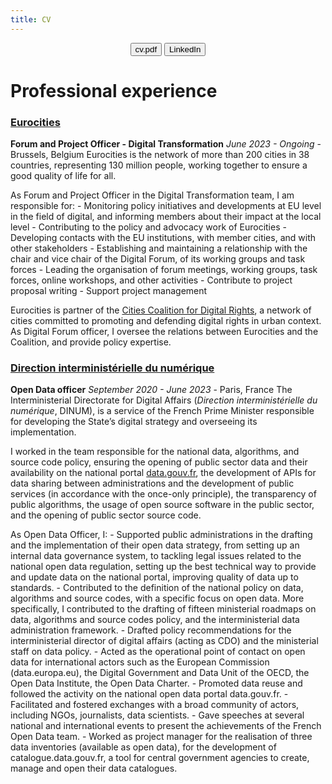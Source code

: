 ```yaml
---
title: CV
---
```


<center>

::: {.btn-group role="group" aria-label="CV"}
<a href="documents/cv-mario-restuccia.pdf"> <button type="button" class="btn btn-primary me-md-2 btn-sm">cv.pdf</button></a> <a href="https://www.linkedin.com/in/mario-restuccia/"> <button type="button" class="btn btn-primary me-md-2 btn-sm">LinkedIn</button></a>
:::

</center>

# Professional experience

### [Eurocities](https://eurocities.eu)
**Forum and Project Officer - Digital Transformation**
_June 2023 - Ongoing_ - Brussels, Belgium
Eurocities is the network of more than 200 cities in 38 countries, representing 130 million people, working together to ensure a good quality of life for all.

As Forum and Project Officer in the Digital Transformation team, I am responsible for:
- Monitoring policy initiatives and developments at EU level in the field of digital, and informing members about their impact at the local level
- Contributing to the policy and advocacy work of Eurocities
- Developing contacts with the EU institutions, with member cities, and with other stakeholders
- Establishing and maintaining a relationship with the chair and vice chair of the Digital Forum, of its working groups and task forces
- Leading the organisation of forum meetings, working groups, task forces, online workshops, and other activities
- Contribute to project proposal writing
- Support project management

Eurocities is partner of the [Cities Coalition for Digital Rights](https://citiesfordigitalrights.org/), a network of cities committed to promoting and defending digital rights in urban context. As Digital Forum officer, I oversee the relations between Eurocities and the Coalition, and provide policy expertise.

### [Direction interministérielle du numérique](https://numerique.gouv.fr)
**Open Data officer**
_September 2020 - June 2023_ - Paris, France
The Interministerial Directorate for Digital Affairs (_Direction interministérielle du numérique_, DINUM), is a service of the French Prime Minister responsible for developing the State's digital strategy and overseeing its implementation.

I worked in the team responsible for the national data, algorithms, and source code policy, ensuring the opening of public sector data and their availability on the national portal [data.gouv.fr](https://data.gouv.fr), the development of APIs for data sharing between administrations and the development of public services (in accordance with the once-only principle), the transparency of public algorithms, the usage of open source software in the public sector, and the opening of public sector source code.

As Open Data Officer, I:
- Supported public administrations in the drafting and the implementation of their open data strategy, from setting up an internal data governance system, to tackling legal issues related to the national open data regulation, setting up the best technical way to provide and update data on the national portal, improving quality of data up to standards.
- Contributed to the definition of the national policy on data, algorithms and source codes, with a specific focus on open data. More specifically, I contributed to the drafting of fifteen ministerial roadmaps on data, algorithms and source codes policy, and the interministerial data administration framework.
- Drafted policy recommendations for the interministerial director of digital affairs (acting as CDO) and the ministerial staff on data policy.
- Acted as the operational point of contact on open data for international actors such as the European Commission (data.europa.eu), the Digital Government and Data Unit of the OECD, the Open Data Institute, the Open Data Charter.
- Promoted data reuse and followed the activity on the national open data portal data.gouv.fr.
- Facilitated and fostered exchanges with a broad community of actors, including NGOs, journalists, data scientists.
- Gave speeches at several national and international events to present the achievements of the French Open Data team.
- Worked as project manager for the realisation of three data inventories (available as open data), for the development of catalogue.data.gouv.fr, a tool for central government agencies to create, manage and open their data catalogues.
